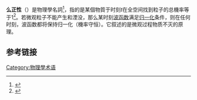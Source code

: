 {{noteTA
|G1=Physics
}}
'''么正性'''（{{lang-en|Unitarity}}）是物理學名詞<ref>{{cite web |url=http://terms.naer.edu.tw/detail/549108/ |title=么正性 |accessdate=2016-06-18 |archive-date=2019-07-19 |archive-url=https://web.archive.org/web/20190719161713/http://terms.naer.edu.tw/detail/549108/ |dead-url=no }}</ref>，指的是某個物質于时刻<math>t</math>在全空间找到粒子的总機率等于<math>1</math><ref>{{cite web|url=http://sa.ylib.com/MagCont.aspx?PageIdx=2&Unit=featurearticles&Cate=&id=1986&year=|title=超越費曼圖|accessdate=2016-06-18|archive-date=2012-10-29|archive-url=https://web.archive.org/web/20121029145957/http://sa.ylib.com/MagCont.aspx?PageIdx=2&Unit=featurearticles&Cate=&id=1986&year=|dead-url=no}}</ref>。若微观粒子不能产生和湮没，那么某时刻[[波函数|波函数]]满足[[归一化|归一化]]条件，则在任何时刻，波函数都将保持归一化（機率守恒）。它叙述的是微观过程物质不灭的原理。

== 参考链接 ==
{{Reflist}}

[[Category:物理學术语|Category:物理學术语]]

{{物理学小作品}}